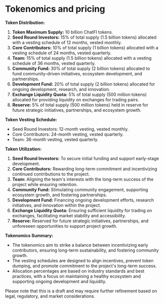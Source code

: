 ---
---

# Tokenomics and pricing

**Token Distribution:**

1. **Token Maximum Supply:** 10 billion ChatFI tokens.
2. **Seed Round Investors:** 15% of total supply (1.5 billion tokens) allocated with a vesting schedule of 12 months, vested monthly.
3. **Core Contributors:** 10% of total supply (1 billion tokens) allocated with a vesting schedule of 24 months, vested quarterly.
4. **Team:** 15% of total supply (1.5 billion tokens) allocated with a vesting schedule of 36 months, vested quarterly.
5. **Community Fund:** 30% of total supply (2 billion tokens) allocated to fund community-driven initiatives, ecosystem development, and partnerships.
6. **Development Fund:** 20% of total supply (2 billion tokens) allocated for ongoing development, research, and innovation.
7. **Exchange Liquidity Quota:** 5% of total supply (500 million tokens) allocated for providing liquidity on exchanges for trading pairs.
8. **Reserve:** 5% of total supply (500 million tokens) held in reserve for future strategic initiatives, partnerships, and ecosystem growth.

**Token Vesting Schedule:**

- Seed Round Investors: 12-month vesting, vested monthly.
- Core Contributors: 24-month vesting, vested quarterly.
- Team: 36-month vesting, vested quarterly.

**Token Utilization:**

1. **Seed Round Investors:** To secure initial funding and support early-stage development.
2. **Core Contributors:** Rewarding long-term commitment and incentivizing continued contributions to the project.
3. **Team:** Aligning the team's interests with the long-term success of the project while ensuring retention.
4. **Community Fund:** Stimulating community engagement, supporting ecosystem growth, and fostering partnerships.
5. **Development Fund:** Financing ongoing development efforts, research initiatives, and innovation within the project.
6. **Exchange Liquidity Quota:** Ensuring sufficient liquidity for trading on exchanges, facilitating market stability and accessibility.
7. **Reserve:** Reserved for future strategic initiatives, partnerships, and unforeseen opportunities to support project growth.

**Tokenomics Summary:**

- The tokenomics aim to strike a balance between incentivizing early contributors, ensuring long-term sustainability, and fostering community growth.
- The vesting schedules are designed to align incentives, prevent token dumping, and promote commitment to the project's long-term success.
- Allocation percentages are based on industry standards and best practices, with a focus on maintaining a healthy ecosystem and supporting ongoing development and liquidity.

Please note that this is a draft and may require further refinement based on legal, regulatory, and market considerations.
